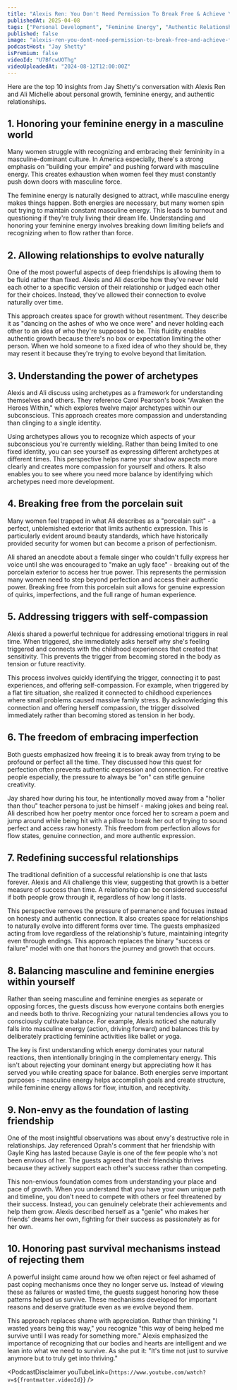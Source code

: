 ```yaml
---
title: "Alexis Ren: You Don't Need Permission To Break Free & Achieve Your Full Potential!"
publishedAt: 2025-04-08
tags: ["Personal Development", "Feminine Energy", "Authentic Relationships"]
published: false
image: "alexis-ren-you-dont-need-permission-to-break-free-and-achieve-full-potential.jpg"
podcastHost: "Jay Shetty"
isPremium: false
videoId: "U7BfcwUOThg"
videoUploadedAt: "2024-08-12T12:00:00Z"
---
```



<PodcastSummaryPageLayout frontmatter={frontmatter}>

Here are the top 10 insights from Jay Shetty's conversation with Alexis Ren and Ali Michelle about personal growth, feminine energy, and authentic relationships.

## 1. Honoring your feminine energy in a masculine world

Many women struggle with recognizing and embracing their femininity in a masculine-dominant culture. In America especially, there's a strong emphasis on "building your empire" and pushing forward with masculine energy. This creates exhaustion when women feel they must constantly push down doors with masculine force.

The feminine energy is naturally designed to attract, while masculine energy makes things happen. Both energies are necessary, but many women spin out trying to maintain constant masculine energy. This leads to burnout and questioning if they're truly living their dream life. Understanding and honoring your feminine energy involves breaking down limiting beliefs and recognizing when to flow rather than force.

## 2. Allowing relationships to evolve naturally

One of the most powerful aspects of deep friendships is allowing them to be fluid rather than fixed. Alexis and Ali describe how they've never held each other to a specific version of their relationship or judged each other for their choices. Instead, they've allowed their connection to evolve naturally over time.

This approach creates space for growth without resentment. They describe it as "dancing on the ashes of who we once were" and never holding each other to an idea of who they're supposed to be. This fluidity enables authentic growth because there's no box or expectation limiting the other person. When we hold someone to a fixed idea of who they should be, they may resent it because they're trying to evolve beyond that limitation.

## 3. Understanding the power of archetypes

Alexis and Ali discuss using archetypes as a framework for understanding themselves and others. They reference Carol Pearson's book "Awaken the Heroes Within," which explores twelve major archetypes within our subconscious. This approach creates more compassion and understanding than clinging to a single identity.

Using archetypes allows you to recognize which aspects of your subconscious you're currently wielding. Rather than being limited to one fixed identity, you can see yourself as expressing different archetypes at different times. This perspective helps name your shadow aspects more clearly and creates more compassion for yourself and others. It also enables you to see where you need more balance by identifying which archetypes need more development.

## 4. Breaking free from the porcelain suit

Many women feel trapped in what Ali describes as a "porcelain suit" - a perfect, unblemished exterior that limits authentic expression. This is particularly evident around beauty standards, which have historically provided security for women but can become a prison of perfectionism.

Ali shared an anecdote about a female singer who couldn't fully express her voice until she was encouraged to "make an ugly face" - breaking out of the porcelain exterior to access her true power. This represents the permission many women need to step beyond perfection and access their authentic power. Breaking free from this porcelain suit allows for genuine expression of quirks, imperfections, and the full range of human experience.

## 5. Addressing triggers with self-compassion

Alexis shared a powerful technique for addressing emotional triggers in real time. When triggered, she immediately asks herself why she's feeling triggered and connects with the childhood experiences that created that sensitivity. This prevents the trigger from becoming stored in the body as tension or future reactivity.

This process involves quickly identifying the trigger, connecting it to past experiences, and offering self-compassion. For example, when triggered by a flat tire situation, she realized it connected to childhood experiences where small problems caused massive family stress. By acknowledging this connection and offering herself compassion, the trigger dissolved immediately rather than becoming stored as tension in her body.

## 6. The freedom of embracing imperfection

Both guests emphasized how freeing it is to break away from trying to be profound or perfect all the time. They discussed how this quest for perfection often prevents authentic expression and connection. For creative people especially, the pressure to always be "on" can stifle genuine creativity.

Jay shared how during his tour, he intentionally moved away from a "holier than thou" teacher persona to just be himself - making jokes and being real. Ali described how her poetry mentor once forced her to scream a poem and jump around while being hit with a pillow to break her out of trying to sound perfect and access raw honesty. This freedom from perfection allows for flow states, genuine connection, and more authentic expression.

## 7. Redefining successful relationships

The traditional definition of a successful relationship is one that lasts forever. Alexis and Ali challenge this view, suggesting that growth is a better measure of success than time. A relationship can be considered successful if both people grow through it, regardless of how long it lasts.

This perspective removes the pressure of permanence and focuses instead on honesty and authentic connection. It also creates space for relationships to naturally evolve into different forms over time. The guests emphasized acting from love regardless of the relationship's future, maintaining integrity even through endings. This approach replaces the binary "success or failure" model with one that honors the journey and growth that occurs.

## 8. Balancing masculine and feminine energies within yourself

Rather than seeing masculine and feminine energies as separate or opposing forces, the guests discuss how everyone contains both energies and needs both to thrive. Recognizing your natural tendencies allows you to consciously cultivate balance. For example, Alexis noticed she naturally falls into masculine energy (action, driving forward) and balances this by deliberately practicing feminine activities like ballet or yoga.

The key is first understanding which energy dominates your natural reactions, then intentionally bringing in the complementary energy. This isn't about rejecting your dominant energy but appreciating how it has served you while creating space for balance. Both energies serve important purposes - masculine energy helps accomplish goals and create structure, while feminine energy allows for flow, intuition, and receptivity.

## 9. Non-envy as the foundation of lasting friendship

One of the most insightful observations was about envy's destructive role in relationships. Jay referenced Oprah's comment that her friendship with Gayle King has lasted because Gayle is one of the few people who's not been envious of her. The guests agreed that their friendship thrives because they actively support each other's success rather than competing.

This non-envious foundation comes from understanding your place and pace of growth. When you understand that you have your own unique path and timeline, you don't need to compete with others or feel threatened by their success. Instead, you can genuinely celebrate their achievements and help them grow. Alexis described herself as a "genie" who makes her friends' dreams her own, fighting for their success as passionately as for her own.

## 10. Honoring past survival mechanisms instead of rejecting them

A powerful insight came around how we often reject or feel ashamed of past coping mechanisms once they no longer serve us. Instead of viewing these as failures or wasted time, the guests suggest honoring how these patterns helped us survive. These mechanisms developed for important reasons and deserve gratitude even as we evolve beyond them.

This approach replaces shame with appreciation. Rather than thinking "I wasted years being this way," you recognize "this way of being helped me survive until I was ready for something more." Alexis emphasized the importance of recognizing that our bodies and hearts are intelligent and we lean into what we need to survive. As she put it: "It's time not just to survive anymore but to truly get into thriving."

<PodcastDisclaimer
  youTubeLink={`https://www.youtube.com/watch?v=${frontmatter.videoId}`}
/>

</PodcastSummaryPageLayout>
